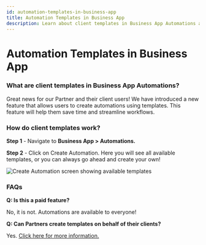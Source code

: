 ```yaml
---
id: automation-templates-in-business-app
title: Automation Templates in Business App
description: Learn about client templates in Business App Automations and how they can help streamline workflows.
---
```


# Automation Templates in Business App

### **What are client templates in Business App Automations?**

Great news for our Partner and their client users! We have introduced a new feature that allows users to create automations using templates. This feature will help them save time and streamline workflows.

### **How do client templates work?** 

**Step 1** - Navigate to **Business App > Automations.**

**Step 2** - Click on Create Automation. Here you will see all available templates, or you can always go ahead and create your own! 

![Create Automation screen showing available templates](/img/business-app/automation-templates-22871187439895.png)

### **FAQs**

**Q: Is this a paid feature?**

No, it is not. Automations are available to everyone! 

**Q: Can Partners create templates on behalf of their clients?**

Yes. [Click here for more information.](/business-app/automations/partner-made-automation-templates)